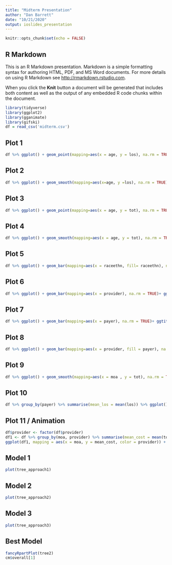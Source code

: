 ```yaml
---
title: "Midterm Presentation"
author: "Dan Barrett"
date: "10/21/2020"
output: ioslides_presentation
---
```


```r
knitr::opts_chunk$set(echo = FALSE)
```

## R Markdown

This is an R Markdown presentation. Markdown is a simple formatting syntax for authoring HTML, PDF, and MS Word documents. For more details on using R Markdown see <http://rmarkdown.rstudio.com>.

When you click the **Knit** button a document will be generated that includes both content as well as the output of any embedded R code chunks within the document.

```r
library(tidyverse)
library(ggplot2)
library(gganimate)
library(gifski)
df = read_csv('midterm.csv')
```


## Plot 1
```r
df %>% ggplot() + geom_point(mapping=aes(x = age, y = los), na.rm = TRUE) + ggtitle("Length of Stay by Age scatterplot") + labs(y= 'Length of Stay in days', x = 'Age in Years')
```

## Plot 2
```r
df %>% ggplot() + geom_smooth(mapping=aes(x=age, y =los), na.rm = TRUE)+ ggtitle("Average Length of Stay by Age") + labs(y= 'Length of Stay in days', x = 'Age in Years')
```


## Plot 3
```r
df %>% ggplot() + geom_point(mapping=aes(x = age, y = tot), na.rm = TRUE)+ ggtitle("Cost of Stay by Age scatterplot") + labs(y= 'Cost of Stay in dollars', x = 'Age in Years')
```

## Plot 4
```r
df %>% ggplot() + geom_smooth(mapping=aes(x = age, y = tot), na.rm = TRUE)+ ggtitle("Average Cost of Stay by Age") + labs(y= 'Cost of Stay in dollars', x = 'Age in Years')
```



## Plot 5
```r
df %>% ggplot() + geom_bar(mapping=aes(x = raceethn, fill= raceethn), na.rm = TRUE)+ ggtitle("Number of Patients by Race") + labs(y= 'Number of Patients', x = 'Race as Coded')
```


## Plot 6
```r
df %>% ggplot() + geom_bar(mapping=aes(x = provider), na.rm = TRUE)+ ggtitle("Number of Patients by Provider") + labs(y= 'Number of Patients', x = 'Provider Codes')
```


## Plot 7
```r
df %>% ggplot() + geom_bar(mapping=aes(x = payer), na.rm = TRUE)+ ggtitle("Number of Patients by Payment Type") + labs(y= 'Number of Patients', x = 'Payment Type Codes')
```

## Plot 8
```r
df %>% ggplot() + geom_bar(mapping=aes(x = provider, fill = payer), na.rm = TRUE)+ ggtitle("Number of Patients by Race") + labs(y= 'Number of Patients', x = 'Race as Coded')
```


## Plot 9
```r
df %>% ggplot() + geom_smooth(mapping=aes(x = moa , y = tot), na.rm = TRUE)+ ggtitle("Average Cost of Stay by Month of Admission") + labs(y= 'Average Cost of Stay in dollars', x = 'Month of Admission')
```




## Plot 10
```r
df %>% group_by(payer) %>% summarise(mean_los = mean(los)) %>% ggplot() + geom_col(mapping=aes(x = payer, y = mean_los), na.rm = TRUE)+ ggtitle("Average Length of Patient Stay by Payment Type") + labs(y= 'Average Length of Stay in days', x = 'Patient Payment Type Code')
```


## Plot 11 / Animation
```r
df$provider <- factor(df$provider)
df1 <- df %>% group_by(moa, provider) %>% summarise(mean_cost = mean(tot))
ggplot(df1, mapping = aes(x = moa, y = mean_cost, color = provider)) + transition_reveal(moa) + geom_line() + ggtitle("Average Cost by Provider Over the Year") + labs(y= 'Average Cost of Stay in dollars', x = 'Month of Admission') + geom_text(aes(label = provider))
```


## Model 1
```r
plot(tree_approach1)
```


## Model 2
```r
plot(tree_approach2)
```


## Model 3
```r
plot(tree_approach3)
```


## Best Model
```r
fancyRpartPlot(tree2)
cm$overall[1]
```